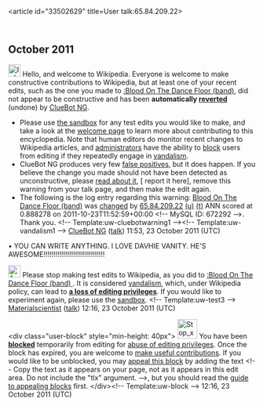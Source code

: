 <article id="33502629" title=User talk:65.84.209.22>
	<talkpage id="33502629" title="User talk:65.84.209.22">


== October 2011 ==
[[Image:Information.svg|left|25px|alt=|link=]] Hello, and welcome to Wikipedia. Everyone is welcome to make constructive contributions to Wikipedia, but at least one of your recent edits, such as the one you made to [[:Blood On The Dance Floor (band)]], did not appear to be constructive and has been '''automatically [[Help:Reverting|reverted]]''' (undone) by [[User:ClueBot NG|ClueBot NG]]. 
* Please use [[Wikipedia:Sandbox|the sandbox]] for any test edits you would like to make, and take a look at the [[Wikipedia:Introduction|welcome page]] to learn more about contributing to this encyclopedia. Note that human editors do monitor recent changes to Wikipedia articles, and [[WP:ADMINS|administrators]] have the ability to [[WP:BLOCK|block]] users from editing if they repeatedly engage in [[WP:vandalism|vandalism]].
* ClueBot NG produces very few [[User:ClueBot NG#Information About False Positives|false positives]], but it does happen. If you believe the change you made should not have been detected as unconstructive, please [[User:ClueBot NG#Information About False Positives|read about it]], [{{User:ClueBot NG/Warnings/FPReport|672292}} report it here], remove this warning from your talk page, and then make the edit again. 
* The following is the log entry regarding this warning: [[Blood On The Dance Floor (band)]] was [http://en.wikipedia.org/w/index.php?title=Blood+On+The+Dance+Floor+%28band%29&amp;diff=456968094&amp;oldid=456857551 changed] by [[Special:Contributions/65.84.209.22|65.84.209.22]] [[User:65.84.209.22|(u)]] [[User talk:65.84.209.22|(t)]] ANN scored at 0.888278 on 2011-10-23T11:52:59+00:00 &lt;!-- MySQL ID: 672292 --&gt;. Thank you. &lt;!-- Template:uw-cluebotwarning1 --&gt;&lt;!-- Template:uw-vandalism1 --&gt; [[User:ClueBot NG|ClueBot NG]] ([[User talk:ClueBot NG|talk]]) 11:53, 23 October 2011 (UTC)
• YOU CAN WRITE ANYTHING. I LOVE DAVHIE VANITY. HE'S AWESOME!!!!!!!!!!!!!!!!!!!!!!!!!!!!!!!

[[Image:Ambox warning pn.svg|25px|alt=|link=]] Please stop making test edits to Wikipedia, as you did to [[:Blood On The Dance Floor (band) ‎ ]]. It is considered [[Wikipedia:Vandalism|vandalism]], which, under Wikipedia policy, can lead to '''[[Wikipedia:Blocking policy|a loss of editing privileges]]'''. If you would like to experiment again, please use the [[Wikipedia:Sandbox|sandbox]]. &lt;!-- Template:uw-test3 --&gt; [[User:Materialscientist|Materialscientist]] ([[User talk:Materialscientist|talk]]) 12:16, 23 October 2011 (UTC) 

&lt;div class=&quot;user-block&quot; style=&quot;min-height: 40px&quot;&gt; [[Image:Stop x nuvola with clock.svg|40px|left|alt=|link=]] You have been '''[[Wikipedia:Blocking policy|blocked]]''' temporarily from editing for [[Wikipedia:Disruptive editing|abuse of editing privileges]].  Once the block has expired, you are welcome to [[Wikipedia:Five pillars|make useful contributions]]. If you would like to be unblocked, you may [[Wikipedia:Appealing a block|appeal this block]] by adding the text &lt;!-- Copy the text as it appears on your page, not as it appears in this edit area. Do not include the &quot;tlx&quot; argument. --&gt;{{tlx|unblock|2=reason=''Your reason here &amp;#126;&amp;#126;&amp;#126;&amp;#126;''}}, but you should read the [[Wikipedia:Guide to appealing blocks|guide to appealing blocks]] first. &lt;/div&gt;&lt;!-- Template:uw-block --&gt; 12:16, 23 October 2011 (UTC)
	</talkpage>
</article>
